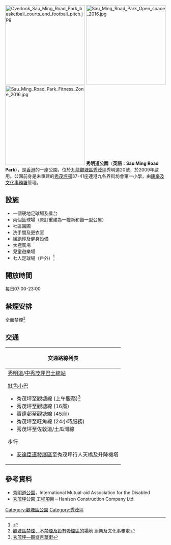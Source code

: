 {{expand|time=2016-08-19T16:09:15+00:00}}
[[File:Overlook_Sau_Ming_Road_Park_basketball_courts_and_football_pitch.jpg|250px]]
[[File:Sau_Ming_Road_Park_Open_space_2016.jpg|250px]]
[[File:Sau_Ming_Road_Park_Fitness_Zone_2016.jpg|250px]]
'''秀明道公園'''（'''英語：Sau Ming Road Park'''），是[[香港|香港]]的一座公園，位於[[九龍|九龍]][[觀塘區|觀塘區]][[秀茂坪|秀茂坪]]秀明道20號，於2009年啟用。公園前身是未重建的[[秀茂坪邨|秀茂坪邨]]37-41座{{注|其中，第39座1508室曾為[[秀茂坪童黨燒屍案|秀茂坪童黨燒屍案]]事發現場，受害者在此被當場打死}}連港九各界街坊會第一小學{{注|1998年遷址易名為[[將軍澳培智學校|將軍澳培智學校]]}}，由[[康樂及文化事務署|康樂及文化事務署]]管理。

== 設施 ==
* 一個硬地足球場及看台
* 兩個籃球場（原訂重建為一幢新和諧一型公屋）
* 社區園圃
* 洗手間及更衣室
* 緩跑徑及健身設備
* 太極廣場
* 兒童遊樂場
* 七人足球場（戶外）<ref>{{cite web |title=康樂及文化事務署 - 設施及場地列表 - 七人足球場(戶外免費球場) 觀塘區 |url=https://www.lcsd.gov.hk/clpss/tc/webApp/Facility/Details.do?ftid=3&did=6&fcid=8}}</ref>

== 開放時間 ==
每日07:00-23:00

== 禁煙安排 ==
全面禁煙<ref>[http://www.lcsd.gov.hk/tc/anti-smoking/kwuntong.html 觀塘區禁煙、不禁煙及設有吸煙區的場地] 康樂及文化事務處</ref>

==交通==
{| class="mw-collapsible mw-collapsed wikitable" style="background:white; margin: 0 auto; width: auto;" 
! 交通路線列表
|-
|
;[[秀明道|秀明道]]/[[中秀茂坪巴士總站|中秀茂坪巴士總站]]
{{九龍新界巴士簡單列表|1A|11C|11X|13D|13M|13P|13X|14D|88|95|213D|290A|N213|N216|N290}}{{過海隧道巴士簡單列表|601|601P|613|613A}}
{{大嶼山巴士簡單列表|A29P|E22P|N26}}{{九龍專線小巴簡單列表|60|89B|89C}}
;[[紅色小巴|紅色小巴]]
*秀茂坪至觀塘線 (上午服務)<ref>[http://www.16seats.net/chi/rmb/r_k13.html 秀茂坪—觀塘月華街]</ref>
*秀茂坪至觀塘線 (16層)
*寶達邨至觀塘線 (45座)
*秀茂坪至旺角線 (24小時服務)
*秀茂坪至佐敦道/土瓜灣線
;步行
*[[安達臣道發展計劃|安達臣道發展區]]至秀茂坪行人天橋及升降機塔
|}

==參考資料==
{{reflist}}{{noteFoot}}
*[http://www.pof.org.hk/accessibility-search-detail.php?id=17281 秀明道公園]，International Mutual-aid Association for the Disabled
*[https://www.hanison.com/hccl/chi/Portfolio/Residential.aspx?sm=c23 秀茂坪公園 工程項目]－Hanison Construction Company Ltd. 

{{香港公園}}
[[Category:觀塘區公園|Category:觀塘區公園]]
[[Category:秀茂坪|Category:秀茂坪]]